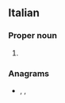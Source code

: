 ==Italian==

===Proper noun===
{{it-proper noun|m}}

# {{given name|it|male|eq=Reynold}}

===Anagrams===
* {{l|it|donarli}}, {{l|it|ladroni}}, {{l|it|lardino}}
